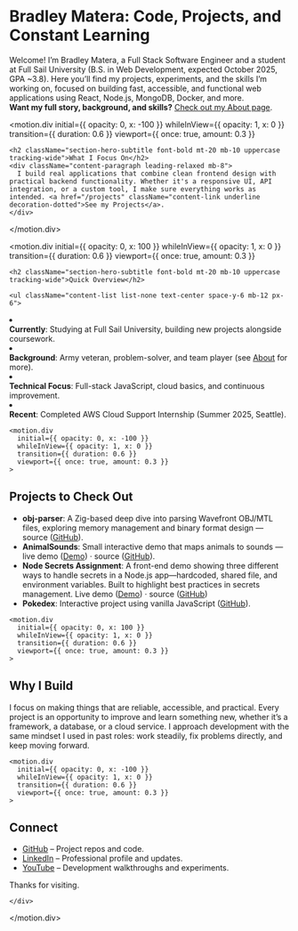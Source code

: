 
<HeroLayout>

<TerminalWrapper>
<div className="hero-wrapper">
  <motion.div
    initial={{ opacity: 0, y: 50 }}
    animate={{ opacity: 1, y: 0 }}
    transition={{ duration: 1 }}
  className="px-8 py-20 p-12 md:p-16 max-w-5xl mx-auto text-center rounded-2xl shadow-2xl font-sans section-hero"
  >
    <div className="content-container">

  <h1 className="section-hero-title font-extrabold mb-8 drop-shadow-lg">
    Bradley Matera: Code, Projects, and Constant Learning
  </h1>

  <div className="content-paragraph leading-relaxed mb-8">
    Welcome! I’m Bradley Matera, a Full Stack Software Engineer and a student at Full Sail University (B.S. in Web Development, expected October 2025, GPA ~3.8). Here you’ll find my projects, experiments, and the skills I’m working on, focused on building fast, accessible, and functional web applications using React, Node.js, MongoDB, Docker, and more.
    <br />
    <strong>Want my full story, background, and skills?</strong> <a href="/about" className="content-link underline">Check out my About page</a>.
  </div>

  <motion.div
    initial={{ opacity: 0, x: -100 }}
    whileInView={{ opacity: 1, x: 0 }}
    transition={{ duration: 0.6 }}
    viewport={{ once: true, amount: 0.3 }}
  >
    <h2 className="section-hero-subtitle font-bold mt-20 mb-10 uppercase tracking-wide">What I Focus On</h2>
    <div className="content-paragraph leading-relaxed mb-8">
      I build real applications that combine clean frontend design with practical backend functionality. Whether it's a responsive UI, API integration, or a custom tool, I make sure everything works as intended. <a href="/projects" className="content-link underline decoration-dotted">See my Projects</a>.
    </div>
  </motion.div>

  <motion.div
    initial={{ opacity: 0, x: 100 }}
    whileInView={{ opacity: 1, x: 0 }}
    transition={{ duration: 0.6 }}
    viewport={{ once: true, amount: 0.3 }}
  >
    <h2 className="section-hero-subtitle font-bold mt-20 mb-10 uppercase tracking-wide">Quick Overview</h2>

    <ul className="content-list list-none text-center space-y-6 mb-12 px-6">
  <li><div className="terminal-root p-6"><strong>Currently</strong>: Studying at Full Sail University, building new projects alongside coursework.</div></li>
  <li><div className="terminal-root p-6"><strong>Background</strong>: Army veteran, problem-solver, and team player (see <a href="/about" className="content-link underline">About</a> for more).</div></li>
  <li><div className="terminal-root p-6"><strong>Technical Focus</strong>: Full-stack JavaScript, cloud basics, and continuous improvement.</div></li>
  <li><div className="terminal-root p-6"><strong>Recent</strong>: Completed AWS Cloud Support Internship (Summer 2025, Seattle).</div></li>
    </ul>
  </motion.div>

    <motion.div
      initial={{ opacity: 0, x: -100 }}
      whileInView={{ opacity: 1, x: 0 }}
      transition={{ duration: 0.6 }}
      viewport={{ once: true, amount: 0.3 }}
    >
  <h2 className="section-hero-subtitle font-bold mt-20 mb-10 uppercase tracking-wide">Projects to Check Out</h2>

  <ul className="content-list list-none text-center space-y-6 mb-12 px-6">
          <li>
            <div className="terminal-root p-6">
                <strong>obj-parser</strong>: A Zig-based deep dive into parsing Wavefront OBJ/MTL files, exploring memory management and binary format design — source (<a href="https://github.com/BradleyMatera/obj-parser" className="content-link underline">GitHub</a>).
            </div>
          </li>
          <li>
            <div className="terminal-root p-6">
              <strong>AnimalSounds</strong>: Small interactive demo that maps animals to sounds — live demo (<a href="https://bradleymatera.github.io/AnimalSounds/" className="content-link underline">Demo</a>) · source (<a href="https://github.com/BradleyMatera/AnimalSounds" className="content-link underline">GitHub</a>).
            </div>
          </li>
          <li>
            <div className="terminal-root p-6">
  <strong>Node Secrets Assignment</strong>: A front-end demo showing three different ways to handle secrets in a Node.js app—hardcoded, shared file, and environment variables. Built to highlight best practices in secrets management.  
  Live demo (<a href="https://bradleymatera.github.io/EthicsFrontEndDemo/" className="content-link underline">Demo</a>) · source (<a href="https://github.com/BradleyMatera/EthicsFrontEndDemo" className="content-link underline">GitHub</a>)
                </div>
          </li>
          <li>
            <div className="terminal-root p-6">
              <strong>Pokedex</strong>: Interactive project using vanilla JavaScript (<a href="https://github.com/BradleyMatera/Interactive-Pokedex" className="content-link underline">GitHub</a>).
            </div>
          </li>
      </ul>
    </motion.div>

    <motion.div
      initial={{ opacity: 0, x: 100 }}
      whileInView={{ opacity: 1, x: 0 }}
      transition={{ duration: 0.6 }}
      viewport={{ once: true, amount: 0.3 }}
    >
  <h2 className="section-hero-subtitle font-bold mt-20 mb-10 uppercase tracking-wide">Why I Build</h2>

  <div className="content-paragraph leading-relaxed mb-8">
        I focus on making things that are reliable, accessible, and practical. Every project is an opportunity to improve and learn something new, whether it’s a framework, a database, or a cloud service. I approach development with the same mindset I used in past roles: work steadily, fix problems directly, and keep moving forward.
      </div>
    </motion.div>

    <motion.div
      initial={{ opacity: 0, x: -100 }}
      whileInView={{ opacity: 1, x: 0 }}
      transition={{ duration: 0.6 }}
      viewport={{ once: true, amount: 0.3 }}
    >
  <h2 className="section-hero-subtitle font-bold mt-20 mb-10 uppercase tracking-wide">Connect</h2>

  <ul className="content-list list-none text-center space-y-6 mb-12 px-6">
  <li><div className="terminal-root p-6"><a href="https://github.com/BradleyMatera" className="content-link underline">GitHub</a> – Project repos and code.</div></li>
  <li><div className="terminal-root p-6"><a href="https://linkedin.com/in/championingempatheticwebsolutionsthroughcode" className="content-link underline">LinkedIn</a> – Professional profile and updates.</div></li>
  <li><div className="terminal-root p-6"><a href="https://www.youtube.com/@bradmatera" className="content-link underline">YouTube</a> – Development walkthroughs and experiments.</div></li>
      </ul>
    </motion.div>

  <div className="content-paragraph leading-relaxed mb-8 text-center">
      Thanks for visiting.
    </div>

    </div>
  </motion.div>
</div>
</TerminalWrapper>

</HeroLayout>
